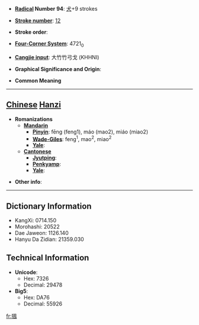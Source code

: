 * '''[[Wiktionary:Chinese radical index| Radical]] Number 94''': [[Wiktionary:Chinese radical index 犬|犬]]+9 strokes

* '''[[Wiktionary:Chinese total strokes index|Stroke number]]''': [[Wiktionary:Chinese total strokes index 12|12]]

* '''Stroke order''': 

* '''[[Wiktionary:Chinese four corner index|Four-Corner System]]''': 4721<sub>0</sub>

* '''[[Wiktionary:Chinese Cangjie index|Cangjie input]]''': 大竹竹弓戈 (KHHNI)

* '''Graphical Significance and Origin''': 

* '''Common Meaning'''

----

== [[Chinese]] [[Hanzi]] ==

* '''Romanizations'''
** '''[[Mandarin]]'''
*** '''[[Pinyin]]''': fēng (feng1), máo (mao2), miáo (miao2)
*** '''[[Wade-Giles]]''': feng<sup>1</sup>, mao<sup>2</sup>, miao<sup>2</sup>
*** '''[[Yale]]''': 
** '''[[Cantonese]]'''
*** '''[[Jyutping]]''':
*** '''[[Penkyamp]]''': 
*** '''[[Yale]]''': 

* '''Other info''': 

----

== Dictionary Information ==

* KangXi: 0714.150
* Morohashi: 20522
* Dae Jaweon: 1126.140
* Hanyu Da Zidian: 21359.030

== Technical Information ==

* '''Unicode''':
** Hex: 7326
** Decimal: 29478
* '''Big5''':
** Hex: DA76
** Decimal: 55926

[[fr:猦]]